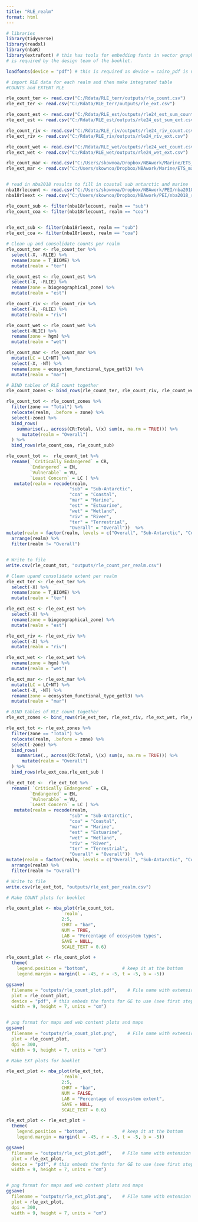 ```yaml
---
title: "RLE_realm"
format: html
---
```


```r
# libraries
library(tidyverse)
library(readxl)
library(nbaR)
library(extrafont) # this has tools for embedding fonts in vector graphics which 
# is required by the design team of the booklet.

loadfonts(device = "pdf") # this is required as device = cairo_pdf is not compatible with CorelDraw

```

```r
# import RLE data for each realm and then make integrated table
#COUNTS and EXTENT RLE

rle_count_ter <- read.csv("C:/Rdata/RLE_terr/outputs/rle_count.csv")
rle_ext_ter <- read.csv("C:/Rdata/RLE_terr/outputs/rle_ext.csv")

rle_count_est <- read.csv("C:/Rdata/RLE_est/outputs/rle24_est_sum_count.csv") 
rle_ext_est <- read.csv("C:/Rdata/RLE_est/outputs/rle24_est_sum_ext.csv") 

rle_count_riv <- read.csv("C:/Rdata/RLE_riv/outputs/rle24_riv_count.csv")
rle_ext_riv <- read.csv("C:/Rdata/RLE_riv/outputs/rle24_riv_ext.csv")

rle_count_wet <- read.csv("C:/Rdata/RLE_wet/outputs/rle24_wet_count.csv")
rle_ext_wet <- read.csv("C:/Rdata/RLE_wet/outputs/rle24_wet_ext.csv")

rle_count_mar <- read.csv("C:/Users/skownoa/Dropbox/NBAwork/Marine/ETS_marine_efg_type_table.csv")
rle_ext_mar <- read.csv("C:/Users/skownoa/Dropbox/NBAwork/Marine/ETS_marine_efg_extent_km2_table.csv")


# read in nba2018 results to fill in coastal sub antarctic and marine
nba18rlecount <- read.csv("C:/Users/skownoa/Dropbox/NBAwork/PEI/nba2018_rle_realm_count.csv")
nba18rleext <- read.csv("C:/Users/skownoa/Dropbox/NBAwork/PEI/nba2018_rle_realm_ext.csv")

rle_count_sub <- filter(nba18rlecount, realm == "sub")
rle_count_coa <- filter(nba18rlecount, realm == "coa")

  
rle_ext_sub <- filter(nba18rleext, realm == "sub")
rle_ext_coa <- filter(nba18rleext, realm == "coa")

```

```r
# Clean up and consolidate counts per realm
rle_count_ter <- rle_count_ter %>%
  select(-X, -RLIE) %>%
  rename(zone = T_BIOME) %>%
  mutate(realm = "ter")

rle_count_est <- rle_count_est %>%
  select(-X, -RLIE) %>%
  rename(zone = biogeographical_zone) %>%
  mutate(realm = "est")

rle_count_riv <- rle_count_riv %>%
  select(-X, -RLIE) %>%
  mutate(realm = "riv")

rle_count_wet <- rle_count_wet %>%
  select(-RLIE) %>%
  rename(zone = hgm) %>%
  mutate(realm = "wet")

rle_count_mar <- rle_count_mar %>%
  mutate(LC = LC+NT) %>%
  select(-X, -NT) %>%
  rename(zone = ecosystem_functional_type_getl3) %>%
  mutate(realm = "mar") 

# BIND tables of RLE count together
rle_count_zones <- bind_rows(rle_count_ter, rle_count_riv, rle_count_wet, rle_count_mar, rle_count_est)

rle_count_tot <- rle_count_zones %>%
  filter(zone == "Total") %>% 
  relocate(realm, .before = zone) %>% 
  select(-zone) %>%
  bind_rows(
    summarise(., across(CR:Total, \(x) sum(x, na.rm = TRUE))) %>%
      mutate(realm = "Overall")
  ) %>%
  bind_rows(rle_count_coa, rle_count_sub)

rle_count_tot <-  rle_count_tot %>%
  rename( `Critically Endangered` = CR, 
         `Endangered` = EN, 
         `Vulnerable` = VU, 
         `Least Concern` = LC ) %>%
   mutate(realm = recode(realm,
                        "sub" = "Sub-Antarctic",
                        "coa" = "Coastal", 
                        "mar" = "Marine",
                        "est" = "Estuarine",
                        "wet" = "Wetland",
                        "riv" = "River",
                        "ter" = "Terrestrial",
                        "Overall" = "Overall"))  %>%  
mutate(realm = factor(realm, levels = c("Overall", "Sub-Antarctic", "Coastal", "Estuarine", "Marine",  "Wetland", "River", "Terrestrial"))) %>%
  arrange(realm) %>%
  filter(realm != "Overall")


# Write to file
write.csv(rle_count_tot, "outputs/rle_count_per_realm.csv")
```

```r
# Clean upand consolidate extent per realm
rle_ext_ter <- rle_ext_ter %>%
  select(-X) %>%
  rename(zone = T_BIOME) %>%
  mutate(realm = "ter")

rle_ext_est <- rle_ext_est %>%
  select(-X) %>%
  rename(zone = biogeographical_zone) %>%
  mutate(realm = "est")

rle_ext_riv <- rle_ext_riv %>%
  select(-X) %>%
  mutate(realm = "riv")

rle_ext_wet <- rle_ext_wet %>%
  rename(zone = hgm) %>%
  mutate(realm = "wet")

rle_ext_mar <- rle_ext_mar %>%
  mutate(LC = LC+NT) %>%
  select(-X, -NT) %>%
  rename(zone = ecosystem_functional_type_getl3) %>%
  mutate(realm = "mar") 

# BIND tables of RLE count together
rle_ext_zones <- bind_rows(rle_ext_ter, rle_ext_riv, rle_ext_wet, rle_ext_est, rle_ext_mar)

rle_ext_tot <- rle_ext_zones %>%
  filter(zone == "Total") %>% 
  relocate(realm, .before = zone) %>% 
  select(-zone) %>%
  bind_rows(
    summarise(., across(CR:Total, \(x) sum(x, na.rm = TRUE))) %>%
      mutate(realm = "Overall")
  ) %>%
  bind_rows(rle_ext_coa,rle_ext_sub )

rle_ext_tot <-  rle_ext_tot %>%
  rename( `Critically Endangered` = CR, 
         `Endangered` = EN, 
         `Vulnerable` = VU, 
         `Least Concern` = LC ) %>%
   mutate(realm = recode(realm,
                        "sub" = "Sub-Antarctic",
                        "coa" = "Coastal", 
                        "mar" = "Marine",
                        "est" = "Estuarine",
                        "wet" = "Wetland",
                        "riv" = "River",
                        "ter" = "Terrestrial",
                        "Overall" = "Overall"))  %>%  
mutate(realm = factor(realm, levels = c("Overall", "Sub-Antarctic", "Coastal", "Estuarine", "Marine",  "Wetland", "River", "Terrestrial"))) %>%
  arrange(realm) %>%
  filter(realm != "Overall")

# Write to file
write.csv(rle_ext_tot, "outputs/rle_ext_per_realm.csv")
```

```r
# Make COUNT plots for booklet

rle_count_plot <- nba_plot(rle_count_tot,
                     `realm`,
                     2:5,
                     CHRT = "bar",
                     NUM = TRUE,
                     LAB = "Percentage of ecosystem types",
                     SAVE = NULL,
                     SCALE_TEXT = 0.6)

rle_count_plot <- rle_count_plot +
  theme(
    legend.position = "bottom",             # keep it at the bottom
    legend.margin = margin(l = -45, r = -5, t = -5, b = -5))

ggsave(
  filename = "outputs/rle_count_plot.pdf",    # File name with extension for format
  plot = rle_count_plot,
  device = "pdf", # this embeds the fonts for GE to use (see first step of addfont)
  width = 9, height = 7, units = "cm") 


# png format for maps and web content plots and maps 
ggsave(
  filename = "outputs/rle_count_plot.png",    # File name with extension for format
  plot = rle_count_plot,
  dpi = 300, 
  width = 9, height = 7, units = "cm") 

```

```r
# Make EXT plots for booklet

rle_ext_plot <- nba_plot(rle_ext_tot,
                     `realm`,
                     2:5,
                     CHRT = "bar",
                     NUM = FALSE,
                     LAB = "Percentage of ecosystem extent",
                     SAVE = NULL,
                     SCALE_TEXT = 0.6)

rle_ext_plot <- rle_ext_plot +
  theme(
    legend.position = "bottom",             # keep it at the bottom
    legend.margin = margin(l = -45, r = -5, t = -5, b = -5))

ggsave(
  filename = "outputs/rle_ext_plot.pdf",    # File name with extension for format
  plot = rle_ext_plot,
  device = "pdf", # this embeds the fonts for GE to use (see first step of addfont)
  width = 9, height = 7, units = "cm") 


# png format for maps and web content plots and maps 
ggsave(
  filename = "outputs/rle_ext_plot.png",    # File name with extension for format
  plot = rle_ext_plot,
  dpi = 300, 
  width = 9, height = 7, units = "cm") 

```
